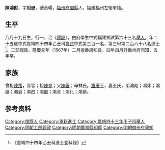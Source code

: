 {{明清人物信息框
| 姓名 = 陳鴻猷
| 原名 =
| 圖片名稱= 
| 圖片大小 =
| 圖片說明 = 
| 最高職務 =徽州府同知
| 國家 = 大明 
| 爵位 =
| 籍貫 = [[福州府|福州府]][[閩縣|閩縣]]
| 族裔 = 
| 字號 = 
| 諡號 =
| 出生日期 = 辛丑八月十九日
| 出生地點 =
| 逝世日期 = 隆慶五年辛未
| 逝世地點 =
| 墓葬 =
| 配偶 = 配王氏
| 親屬 = 曾祖[[陳策|陳策]]，祖[[陳昻|陳昻]]，父[[陳著|陳著]]，母林氏
| 出身 =
* 嘉靖四十三年甲子科舉人
* 嘉靖四十四年乙丑科同進士出身
| 經歷 =
| 著作 = 
}}
'''陳鴻猷'''{{BD|1541年||1571年||}}，字'''用忠'''，號葵暘，[[福州府|福州府]][[閩縣|閩縣]]人，福建福州左衛軍籍。

==生平==
八月十九日生，行一，治《[[禮記|禮記]]》，由府學生中式福建鄉試第六十三名[[舉人|舉人]]，年二十五歲中式嘉靖四十四年乙丑科[[會試|會試]]中式第三百一名，第三甲第二百八十八名進士<ref>《嘉靖四十四年乙丑科進士登科錄》</ref>。工部观政，隆慶元年（1567年）二月授番禺知县，四年四月升徽州府同知，五年卒。

==家族== 
曾祖[[陳策|陳策]]，壽官；祖[[陳昻|陳昻]]；父[[陳著|陳著]]；母林氏。[[重慶下|重慶下]]，妻王氏，弟鴻勛；鴻休；鴻謨；鴻磐；鴻烈；鴻圖；鴻章；鴻化；鴻績。

== 参考资料 ==
{{reflist}}

{{嘉靖四十四年乙丑科殿试金榜}}

{{Authority control}}
{{DEFAULTSORT:}}
[[Category:閩縣人|Category:閩縣人]]
[[Category:軍籍進士|Category:軍籍進士]]
[[Category:嘉靖四十三年甲子科舉人|Category:嘉靖四十三年甲子科舉人]]
[[Category:明朝工部觀政|Category:明朝工部觀政]]
[[Category:明朝番禺縣知縣|Category:明朝番禺縣知縣]]
[[Category:明朝徽州府同知|Category:明朝徽州府同知]]


{{明朝人物小作品}}